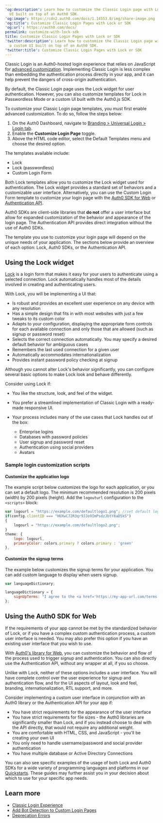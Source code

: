 ---
'og:description': Learn how to customize the Classic Login page with Lock or a custom
  UI built on top of an Auth0 SDK.
'og:image': https://cdn2.auth0.com/docs/1.14553.0/img/share-image.png
'og:title': Customize Classic Login Pages with Lock or SDK
'og:url': https://auth0.com/docs/
permalink: customize-with-lock-sdk
title: Customize Classic Login Pages with Lock or SDK
'twitter:description': Learn how to customize the Classic Login page with Lock or
  a custom UI built on top of an Auth0 SDK.
'twitter:title': Customize Classic Login Pages with Lock or SDK
---
Classic Login is an Auth0-hosted login experience that relies on JavaScript for [advanced customization](/docs/customize/login-pages/classic-login/customization-classic). Implementing Classic Login is less complex than embedding the authentication process directly in your app, and it can help prevent the dangers of cross-origin authentication.

By default, the Classic Login page uses the Lock widget for user authentication. However, you can also customize templates for Lock in <Tooltip tip="Passwordless: Form of authentication that does not rely on a password as the first factor." cta="View Glossary" href="/docs/glossary?term=Passwordless">Passwordless</Tooltip> Mode or a custom UI built with the Auth0.js SDK.

To customize your Classic Login page templates, you must first enable advanced customization. To do so, follow the steps below:

1. On the Auth0 Dashboard, navigate to [Branding > Universal Login > Login tab](https://manage.auth0.com/#/login_page).
2. Enable the **Customize Login Page** toggle.
3. Above the HTML code editor, select the Default Templates menu and choose the desired option.

The templates available include:

* Lock
* Lock (passwordless)
* Custom Login Form

Both Lock templates allow you to customize the Lock widget used for authentication. The Lock widget provides a standard set of behaviors and a customizable user interface. Alternatively, you can use the Custom Login Form template to customize your login page with the [Auth0 SDK for Web](/docs/libraries/auth0js) or [Authentication API](https://auth0.com/docs/api/authentication).

Auth0 SDKs are client-side libraries that **do not** offer a user interface but allow for expanded customization of the behavior and appearance of the login page. The Authentication API provides direct integration without the use of Auth0 SDKs.

The template you use to customize your login page will depend on the unique needs of your application. The sections below provide an overview of each option: Lock, Auth0 SDKs, or the Authentication API.

## Using the Lock widget

[Lock](/docs/libraries/lock) is a login form that makes it easy for your users to authenticate using a selected connection. Lock automatically handles most of the details involved in creating and authenticating users.

With Lock, you will be implementing a UI that:

* Is robust and provides an excellent user experience on any device with any resolution
* Has a simple design that fits in with most websites with just a few tweaks to its custom color
* Adapts to your configuration, displaying the appropriate form controls for each available connection and only those that are allowed (such as signup or password reset)
* Selects the correct connection automatically. You may specify a desired default behavior for ambiguous cases
* Remembers the last used connection for a given user
* Automatically accommodates internationalization
* Provides instant password policy checking at signup

Although you cannot alter Lock's behavior significantly, you can configure several basic options to make Lock look and behave differently.

Consider using Lock if:

* You like the structure, look, and feel of the widget.
* You prefer a streamlined implementation of Classic Login with a ready-made responsive UI.
* Your process includes many of the use cases that Lock handles out of the box:

  + Enterprise logins
  + Databases with password policies
  + User signup and password reset
  + Authentication using social providers
  + Avatars

### Sample login customization scripts

#### Customize the application logo

The example script below customizes the logo for each application, or you can set a default logo. The minimum recommended resolution is 200 pixels (width) by 200 pixels (height). Add the `logouturl` configuration to the `<scripts>` block:

```javascript lines
var logourl = "https://example.com/defaultlogo1.png"; //set default logo
if(config.clientID === "HUXwC72R3qr9JJo9ImPsdzJbtY8aD5kS")
{
    logourl = "https://example.com/defaultlogo2.png";
}
theme: {
    logo: logourl,
    primaryColor: colors.primary ? colors.primary : 'green'
},
```






#### Customize the signup terms

The example below customizes the signup terms for your application. You can add custom language to display when users signup.

```javascript lines
var languageDictionary;

languageDictionary = {
    signUpTerms: "I agree to the <a href='https://my-app-url.com/terms' target='_blank'>terms of service</a> and <a href='https://my-app-url.com/privacy' target='_blank'>privacy policy</a>."
};
```






## Using the Auth0 SDK for Web

If the requirements of your app cannot be met by the standardized behavior of Lock, or if you have a complex custom authentication process, a custom user interface is needed. You may also prefer this option if you have an existing user interface that you wish to use.

With [Auth0's library for Web](/docs/libraries/auth0js), you can customize the behavior and flow of the process used to trigger signup and authentication. You can also directly use the Authentication API, without any wrapper at all, if you so choose.

Unlike with Lock, neither of these options includes a user interface. You will have complete control over the user experience for signup and authentication flow, and for the UI aspects of layout, look and feel, branding, internationalization, RTL support, and more.

Consider implementing a custom user interface in conjunction with an Auth0 library or the Authentication API for your app if:

* You have strict requirements for the appearance of the user interface
* You have strict requirements for file sizes - the Auth0 libraries are significantly smaller than Lock, and if you instead choose to deal with the API directly, that would not require any additional weight.
* You are comfortable with HTML, CSS, and JavaScript - you'll be creating your own UI
* You only need to handle username/password and social provider authentication
* You have multiple database or Active Directory Connections

You can also see specific examples of the usage of both Lock and Auth0 SDKs for a wide variety of programming languages and platforms in our [Quickstarts](/docs/quickstart). These guides may further assist you in your decision about which to use for your specific app needs.

## Learn more

* [Classic Login Experience](/docs/authenticate/login/auth0-universal-login/universal-login-vs-classic-login/classic-experience)
* [Add Bot Detection to Custom Login Pages](/docs/secure/attack-protection/bot-detection/bot-detection-custom-login-pages)
* [Deprecation Errors](/docs/troubleshoot/basic-issues/check-deprecation-errors)